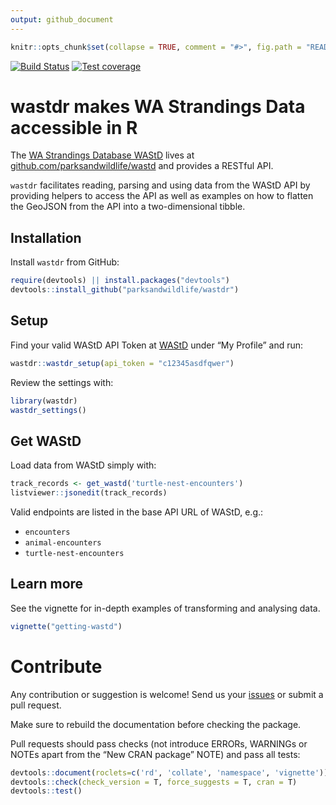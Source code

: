 ```yaml
---
output: github_document
---
```


```r
knitr::opts_chunk$set(collapse = TRUE, comment = "#>", fig.path = "README-")
```

[![Build Status](https://travis-ci.org/parksandwildlife/wastdr.svg?branch=master)](https://travis-ci.org/parksandwildlife/wastdr)
[![Test coverage](https://codecov.io/gh/parksandwildlife/wastdr/branch/master/graph/badge.svg)](https://codecov.io/gh/parksandwildlife/wastdr)

# wastdr makes WA Strandings Data accessible in R

The [WA Strandings Database WAStD](https://strandings.dpaw.wa.gov.au/) lives at
[github.com/parksandwildlife/wastd](https://github.com/parksandwildlife/wastd)
and provides a RESTful API.

`wastdr` facilitates reading, parsing and using data from the WAStD API by providing
helpers to access the API as well as examples on how to flatten the GeoJSON from
the API into a two-dimensional tibble.

## Installation

Install `wastdr` from GitHub:

```r
require(devtools) || install.packages("devtools")
devtools::install_github("parksandwildlife/wastdr")
```


## Setup

Find your valid WAStD API Token at [WAStD](https://strandings.dpaw.wa.gov.au/) 
under "My Profile" and run:

```r
wastdr::wastdr_setup(api_token = "c12345asdfqwer")
```

Review the settings with:

```r
library(wastdr)
wastdr_settings()
```

## Get WAStD

Load data from WAStD simply with:

```r
track_records <- get_wastd('turtle-nest-encounters')
listviewer::jsonedit(track_records)
```

Valid endpoints are listed in the base API URL of WAStD, e.g.:

* `encounters`
* `animal-encounters`
* `turtle-nest-encounters`

## Learn more

See the vignette for in-depth examples of transforming and analysing data.

```r
vignette("getting-wastd")
```

# Contribute
Any contribution or suggestion is welcome! 
Send us your [issues](https://github.com/parksandwildlife/wastdr/issues) or
submit a pull request.

Make sure to rebuild the documentation before checking the package.

Pull requests should pass checks (not introduce ERRORs, WARNINGs or NOTEs apart 
from the "New CRAN package" NOTE) and pass all tests:

```r
devtools::document(roclets=c('rd', 'collate', 'namespace', 'vignette'))
devtools::check(check_version = T, force_suggests = T, cran = T)
devtools::test()
```
